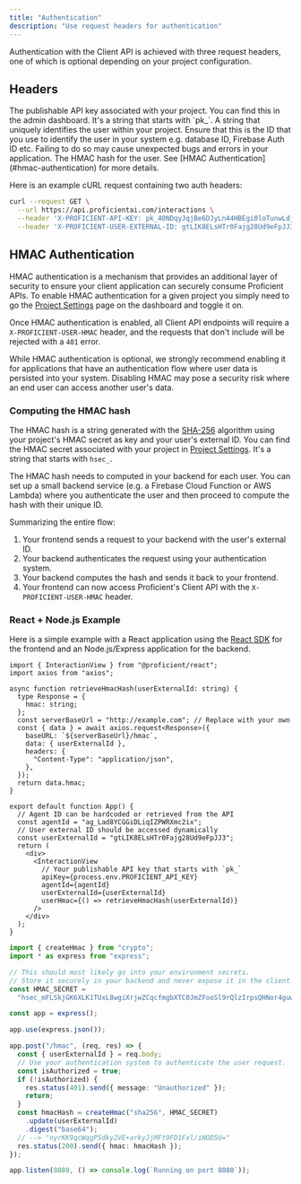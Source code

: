 ```yaml
---
title: "Authentication"
description: "Use request headers for authentication"
---
```


Authentication with the Client API is achieved with three request headers, one of which is optional depending on your project configuration.

## Headers

<ParamField query="X-PROFICIENT-API-KEY" type="string" required>
  The publishable API key associated with your project. You can find this in the
  admin dashboard. It's a string that starts with `pk_`.
</ParamField>

<ParamField query="X-PROFICIENT-USER-EXTERNAL-ID" type="string" required>
  A string that uniquely identifies the user within your project. Ensure that
  this is the ID that you use to identify the user in your system e.g. database
  ID, Firebase Auth ID etc. Failing to do so may cause unexpected bugs and
  errors in your application.
</ParamField>

<ParamField query="X-PROFICIENT-USER-HMAC" type="string" optional>
  The HMAC hash for the user. See [HMAC Authentication](#hmac-authentication)
  for more details.
</ParamField>

Here is an example cURL request containing two auth headers:

<CodeGroup>

```bash cURL
curl --request GET \
  --url https://api.proficientai.com/interactions \
  --header 'X-PROFICIENT-API-KEY: pk_40NDqyJqjBe6DJyLn44HBEgi0loTunwLdjWHhcOUGONSkpomQx0qInkWLtu0ouwSr6qqE7HQ' \
  --header 'X-PROFICIENT-USER-EXTERNAL-ID: gtLIK8ELsHTr0Fajg28Ud9eFpJJ3'
```

</CodeGroup>

## HMAC Authentication

HMAC authentication is a mechanism that provides an additional layer of security to ensure your client
application can securely consume Proficient APIs. To enable HMAC authentication for a given project you
simply need to go the [Project Settings](https://proficientai.com/project-settings) page on the dashboard
and toggle it on.

Once HMAC authentication is enabled, all Client API endpoints will require a `X-PROFICIENT-USER-HMAC`
header, and the requests that don't include will be rejected with a `401` error.

<Warning>
  While HMAC authentication is optional, we strongly recommend enabling it for
  applications that have an authentication flow where user data is persisted
  into your system. Disabling HMAC may pose a security risk where an end user
  can access another user's data.
</Warning>

### Computing the HMAC hash

The HMAC hash is a string generated with the [SHA-256](https://en.wikipedia.org/wiki/SHA-2) algorithm using your project's HMAC secret as key and
your user's external ID. You can find the HMAC secret associated with your project in [Project Settings](https://proficientai.com/project-settings).
It's a string that starts with `hsec_`.

The HMAC hash needs to computed in your backend for each user. You can set up a small backend service
(e.g. a Firebase Cloud Function or AWS Lambda) where you authenticate the user and then proceed to
compute the hash with their unique ID.

<Check>

Summarizing the entire flow:

1. Your frontend sends a request to your backend with the user's external ID.
2. Your backend authenticates the request using your authentication system.
3. Your backend computes the hash and sends it back to your frontend.
4. Your frontend can now access Proficient's Client API with the `X-PROFICIENT-USER-HMAC` header.

</Check>

### React + Node.js Example

Here is a simple example with a React application using the [React SDK](/react-sdk) for
the frontend and an Node.js/Express application for the backend.

<CodeGroup>

```tsx App.tsx
import { InteractionView } from "@proficient/react";
import axios from "axios";

async function retrieveHmacHash(userExternalId: string) {
  type Response = {
    hmac: string;
  };
  const serverBaseUrl = "http://example.com"; // Replace with your own
  const { data } = await axios.request<Response>({
    baseURL: `${serverBaseUrl}/hmac`,
    data: { userExternalId },
    headers: {
      "Content-Type": "application/json",
    },
  });
  return data.hmac;
}

export default function App() {
  // Agent ID can be hardcoded or retrieved from the API
  const agentId = "ag_Lad8YCGGiDLiqIZPWRXmc2ix";
  // User external ID should be accessed dynamically
  const userExternalId = "gtLIK8ELsHTr0Fajg28Ud9eFpJJ3";
  return (
    <div>
      <InteractionView
        // Your publishable API key that starts with `pk_`
        apiKey={process.env.PROFICIENT_API_KEY}
        agentId={agentId}
        userExternalId={userExternalId}
        userHmac={() => retrieveHmacHash(userExternalId)}
      />
    </div>
  );
}
```

```ts server.ts
import { createHmac } from "crypto";
import * as express from "express";

// This should most likely go into your environment secrets.
// Store it securely in your backend and never expose it in the client.
const HMAC_SECRET =
  "hsec_mFLSkjGK6XLK1TUxL8wgiXrjwZCqcfmgbXTC0JmZFooSl9rQlzIrpsQHNor4guw2YOUP7vWA";

const app = express();

app.use(express.json());

app.post("/hmac", (req, res) => {
  const { userExternalId } = req.body;
  // Use your authentication system to authenticate the user request.
  const isAuthorized = true;
  if (!isAuthorized) {
    res.status(401).send({ message: "Unauthorized" });
    return;
  }
  const hmacHash = createHmac("sha256", HMAC_SECRET)
    .update(userExternalId)
    .digest("base64");
  // --> "nyrKK9qcWqgPSdky2VE+arkyJjMFt9FD1Fxl/iNOD5U="
  res.status(200).send({ hmac: hmacHash });
});

app.listen(8080, () => console.log(`Running on port 8080`));
```

</CodeGroup>
